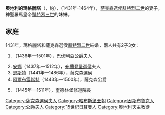 {{Multiple issues|
{{Expand language|1=en|time=2020-12-23T11:37:33+00:00}}
{{Unreferenced|time=2020-12-23T11:37:33+00:00}}
}}
{{Infobox noble|consort=yes
| name        = 奧地利的瑪格麗塔
| image       = Margaretha von Habsburg, duchess of Saxony.jpg
| succession  = 薩克森選侯夫人
| reign       = 1431年 — 1464年
| birth_date  = 約1416年
| birth_place = [[因斯布鲁克|茵斯布魯克]]
| death_date  = {{Death date|1486|02|12}}
| death_place = [[阿爾滕堡|阿爾滕堡]]
| noble family= [[哈布斯堡王朝|哈布斯堡王朝]]
| father      = [[恩斯特_(哈布斯堡)|奧地利公爵恩斯特]]
| mother      = [[馬索維亚的辛巴卡|馬索維亚的辛巴卡]]
| religion    = [[羅馬天主教|羅馬天主教]]
}}
'''奧地利的瑪格麗塔'''（{{lang-de|Margaretha von Österreich}}，約{{bd|1416年||1486年|2月12日}}），{{le|薩克森選侯夫人|List of Saxon consorts}}（1431年-1464年），[[萨克森选侯国|萨克森选侯]][[腓特烈二世_(萨克森选侯)|腓特烈二世]]的妻子，神聖羅馬皇帝[[腓特烈三世_(神圣罗马帝国)|腓特烈三世]]的妹妹。

== 家庭 ==
1431年，瑪格麗塔和薩克森選侯[[腓特烈二世_(薩克森選侯)|腓特烈二世]]結婚，兩人共有2子3女：
# {{le|薩克森的艾瑪莉亞 (1436-1501)|Amalia of Saxony, Duchess of Bavaria|艾瑪莉亞}}（1436年—1501年），巴伐利亞公爵夫人
# [[薩克森的安娜_(1437-1512)|安娜]]（1437年—1512年），[[阿尔布雷希特三世_(勃兰登堡)|布蘭登堡選侯]]夫人
# [[恩斯特_(薩克森選侯)|恩斯特]]（1441年—1486年），薩克森選侯
# [[阿爾布雷希特三世_(薩克森公爵)|阿爾布雷希特]]（1443年—1500年），薩克森公爵
# {{le|薩克森的海德薇希|Hedwig, Abbess of Quedlinburg|海德薇希}}（1445年—1511年），奎德林堡修道院長

[[Category:薩克森選侯夫人|Category:薩克森選侯夫人]]
[[Category:哈布斯堡王朝|Category:哈布斯堡王朝]]
[[Category:因斯布魯克人|Category:因斯布魯克人]]
[[Category:公爵夫人|Category:公爵夫人]]
[[Category:15世紀日耳曼人|Category:15世紀日耳曼人]]
[[Category:奧地利天主教徒|Category:奧地利天主教徒]]
